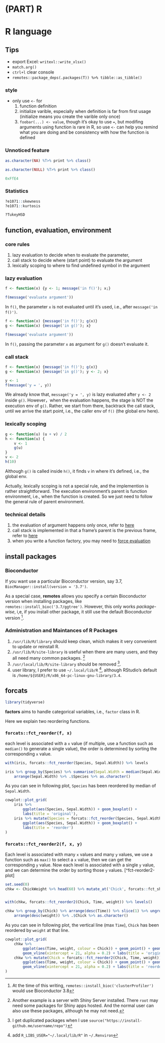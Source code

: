 # (PART) R {-}






# R language



## Tips

- export Excel: `writexl::write_xlsx()`
- `match.arg()`
- `ctrl+l` clear console
- `remotes::package_deps(.packages(T)) %>% tibble::as_tibble()`



### style

- only use `<-` for
  1. function definition
  2. initialize varible, especially when definition is far from first usage (initialize means you create the varible only once)
  3. `foobar(...) <- value`, though it's okay to use `=`, but modifing arguments using function is rare in R, so use `<-` can help you remind what you are doing and be consistency with how the function is defined



### Unnoticed feature

```r
as.character(NA) %T>% print %>% class()

as.character(NULL) %T>% print %>% class()
```

```r
0xFfE4
```



### Statistics

```r
?e1071::skewness
?e1071::kurtosis

?TukeyHSD
```






## function, evaluation, environment



### core rules

1. lazy evaluation to decide when to evaluate the parameter, 
2. call stack to decide where (start point) to evaluate the argument
3. lexically scoping to where to find undefined symbol in the argument



### lazy evaluation

```r
f <- function(x) {y <- 1; message('in f()'); x;}

f(message('evaluate argument'))
```

In `f()`, the parameter `x` is not evaluated until it's used, i.e., after `message('in f()')`.


```r
f <- function(x) {message('in f()'); g(x)}
g <- function(x) {message('in g()'); x}

f(message('evaluate argument'))
```

In `f()`, passing the parameter `x` as argument for `g()` doesn't evaluate it.



### call stack

```r
f <- function(x) {message('in f()'); g(x)}
g <- function(x) {message('in g()'); y <- 2; x}

y <- 1
f(message('y = ', y))
```

We already know that, `message('y = ', y)` is lazy evaluated after `y <- 2` inside `g()`. However，when the evaluation happens, the stage is NOT the execution env of `g()`. Rather, we start from there, backtrack the call stack,  until we arrive the start point, i.e., the caller env of `f()` (the global env here).



### lexically scoping

```r
g <- function(u) (u + v) / 2  
h <- function(u) {
    v <- 1  
    g(u)    
}    
v <- 2  
h(10)
```

Although `g()` is called inside `h()`, it finds `v` in where it's defined, i.e., the global env.

Actually, lexically scoping is not a special rule, and the implemention is rather straightforward. The execution environment's parent is function environment, i.e., when the function is created. So we just need to follow the general rule of parent environment.


### technical details

1. the evaluation of argument happens only once, refer to [here](https://bookdown.dongzhuoer.com/hadley/adv-r/lazy-evaluation.html#promises) 
1. call stack is implemented in that a frame's parent is the previous frame, refer to [here](https://bookdown.dongzhuoer.com/hadley/adv-r/call-stack.html#frames)
1. when you write a function factory, you may need to [force evaluation](https://bookdown.dongzhuoer.com/hadley/adv-r/factory-fundamentals.html#forcing-evaluation)






## install packages



### Bioconductor

If you want use a particular Bioconductor version, say 3.7, `BiocManager::install(version = '3.7')`. 

As a special case, **remotes** allows you specify a certain Bioconductor version when installing packages, like `remotes::install_bioc('3.7/ggtree')`. However, this only works _package-wise_, i,e, if you install other package, it still use the default Bioconductor version ^[At the time of this writing, `remotes::install_bioc('clusterProfiler')` would use Bioconductor 3.8]. 



### Administration and Maintances of R Packages

1. `/usr/lib/R/library` should keep clean, which makes it very convenient to update or reinstall R.
1. `/usr/lib/R/site-library` is useful when there are many users, and they all need many common packages. ^[Another example is a server with Shiny Server installed. There `root` may need some packages for Shiny apps hosted. And the normal user can also use these packages, although he may not need.]
1. `/usr/local/lib/R/site-library` should be removed ^[I get duplicated packages when I use `source("https://install-github.me/username/repo")`].
1. user library, I prefer to use `~/.local/lib/R` ^[add `R_LIBS_USER="~/.local/lib/R"` in `~/.Renviron`], although RStudio's default is `/home/${USER}/R/x86_64-pc-linux-gnu-library/3.4`.






## forcats

```r
library(tidyverse)
```

**factors** aims to handle categorical variables, i.e., `factor` class in R.

Here we explain two reordering functions.



### `forcats::fct_reorder(f, x)`   

each level is associated with a `x` value (if multiple, use a function such as `median()` to generate a single value), the order is determined by sorting the corresponding `x` value.

```r
with(iris, forcats::fct_reorder(Species, Sepal.Width)) %>% levels

iris %>% group_by(Species) %>% summarise(Sepal.Width = median(Sepal.Width)) %>%
    arrange(Sepal.Width) %>% .$Species %>% as.character()
```

As you can see in following plot, `Species` has been reordered by median of `Sepal.Width`.

```r
cowplot::plot_grid(
    iris %>% 
        ggplot(aes(Species, Sepal.Width)) + geom_boxplot() + 
        labs(title = 'original'),
    iris %>% mutate(Species = forcats::fct_reorder(Species, Sepal.Width)) %>%
        ggplot(aes(Species, Sepal.Width)) + geom_boxplot() + 
        labs(title = 'reorder')
)
```
    


### `forcats::fct_reorder2(f, x, y)`  

Each level is associated with many `x` values and many `y` values, we use a function such as `max()` to select a `x` value, then we can get the corresponding `y` value. Now each level is associated with a single `y` value, and we can determine the order by sorting those `y` values. [^fct-reorder2-plot]

```r
set.seed(0)
chkw <- ChickWeight %>% head(60) %>% mutate_at('Chick', forcats::fct_shuffle)


with(chkw, forcats::fct_reorder2(Chick, Time, weight)) %>% levels()

chkw %>% group_by(Chick) %>% arrange(desc(Time)) %>% slice(1) %>% ungroup() %>% 
    arrange(desc(weight)) %>% .$Chick %>% as.character()
```

As you can see in following plot, the vertical line (max `Time`), `Chick` has been reordered by `weight` at that line.

```r
cowplot::plot_grid(
    chkw %>% 
        ggplot(aes(Time, weight, colour = Chick)) + geom_point() + geom_line() + 
        geom_vline(xintercept = 21, alpha = 0.2) + labs(title = 'original'),
    chkw %>% mutate(Chick = forcats::fct_reorder2(Chick, Time, weight)) %>% 
        ggplot(aes(Time, weight, colour = Chick)) + geom_point() + geom_line() + 
        geom_vline(xintercept = 21, alpha = 0.2) + labs(title = 'reorder')
)
```







